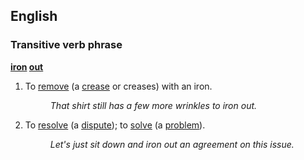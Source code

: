 ==English==

===Transitive verb phrase===
'''[[iron]] [[out]]'''

#To [[remove]] (a [[crease]] or creases) with an iron.
#: ''That shirt still has a few more wrinkles to iron out.''
# {{idiom}} To [[resolve]] (a [[dispute]]); to [[solve]] (a [[problem]]).
#: ''Let's just sit down and iron out an agreement on this issue.''